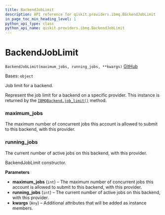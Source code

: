 ```yaml
---
title: BackendJobLimit
description: API reference for qiskit.providers.ibmq.BackendJobLimit
in_page_toc_min_heading_level: 1
python_api_type: class
python_api_name: qiskit.providers.ibmq.BackendJobLimit
---
```


# BackendJobLimit

<span id="qiskit.providers.ibmq.BackendJobLimit" />

`BackendJobLimit(maximum_jobs, running_jobs, **kwargs)` [GitHub](https://github.com/qiskit/qiskit-ibmq-provider/tree/stable/0.18/qiskit/providers/ibmq/backendjoblimit.py "view source code")

Bases: `object`

Job limit for a backend.

Represent the job limit for a backend on a specific provider. This instance is returned by the [`IBMQBackend.job_limit()`](qiskit.providers.ibmq.IBMQBackend#job_limit "qiskit.providers.ibmq.IBMQBackend.job_limit") method.

<span id="qiskit.providers.ibmq.BackendJobLimit.maximum_jobs" />

### maximum\_jobs

The maximum number of concurrent jobs this account is allowed to submit to this backend, with this provider.

<span id="qiskit.providers.ibmq.BackendJobLimit.running_jobs" />

### running\_jobs

The current number of active jobs on this backend, with this provider.

BackendJobLimit constructor.

**Parameters**

*   **maximum\_jobs** (`int`) – The maximum number of concurrent jobs this account is allowed to submit to this backend, with this provider.
*   **running\_jobs** (`int`) – The current number of active jobs on this backend, with this provider.
*   **kwargs** (`Any`) – Additional attributes that will be added as instance members.

